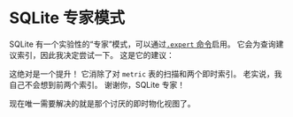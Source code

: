 
# SQLite 专家模式

SQLite 有一个实验性的“专家”模式，可以通过[`.expert` 命令][expert]启用。
它会为查询建议索引，因此我决定尝试一下。
这是它的建议：

<SqliteExpertOutput />

这绝对是一个提升！
它消除了对 `metric` 表的扫描和两个即时索引。
老实说，我自己不会想到前两个索引。
谢谢你，SQLite 专家！

<SqliteIndexes />

现在唯一需要解决的就是那个讨厌的即时物化视图了。

[expert]: https://sqlite.org/cli.html#special_commands_to_sqlite3_dot_commands_